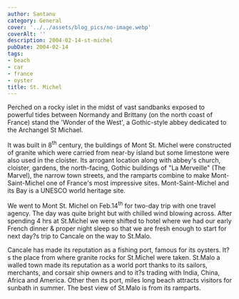 ```yaml
---
author: Santanu
category: General
cover: '../../assets/blog_pics/no-image.webp'
coverAlt: ''
description: 2004-02-14-st-michel
pubDate: 2004-02-14
tags:
- beach
- car
- france
- oyster
title: St. Michel
---
```

Perched on a rocky islet in the midst of vast sandbanks exposed to
powerful tides between Normandy and Brittany (on the north coast of
France) stand the 'Wonder of the West', a Gothic-style abbey dedicated
to the Archangel St Michael.  

It was built in 8<sup>th</sup> century, the buildings of Mont St. Michel
were constructed of granite which were carried from near-by island but
some limestone were also used in the cloister. Its arrogant location
along with abbey's church, cloister, gardens, the north-facing, Gothic
buildings of "La Merveille" (The Marvel), the narrow town streets, and
the ramparts combine to make Mont-Saint-Michel one of France's most
impressive sites. Mont-Saint-Michel and its Bay is a UNESCO world
heritage site. 

We went to Mont St. Michel on Feb.14<sup>th</sup> for two-day trip with
one travel agency. The day was quite bright but with chilled wind
blowing across. After spending 4 hrs at St.Michel we were shifted to
hotel where we had our early French dinner & proper night sleep so that
we are fresh enough to start for next day?s trip to Cancale on the way
to St.Malo.

Cancale has made its reputation as a fishing port, famous for its
oysters. It?s the place from where granite rocks for St.Michel were
taken. St.Malo a walled town made its reputation as a world port thanks
to its sailors, merchants, and corsair ship owners and to it?s trading
with India, China, Africa and America. Other then its port, miles long
beach attracts visitors for sunbath in summer. The best view of St.Malo
is from its ramparts.